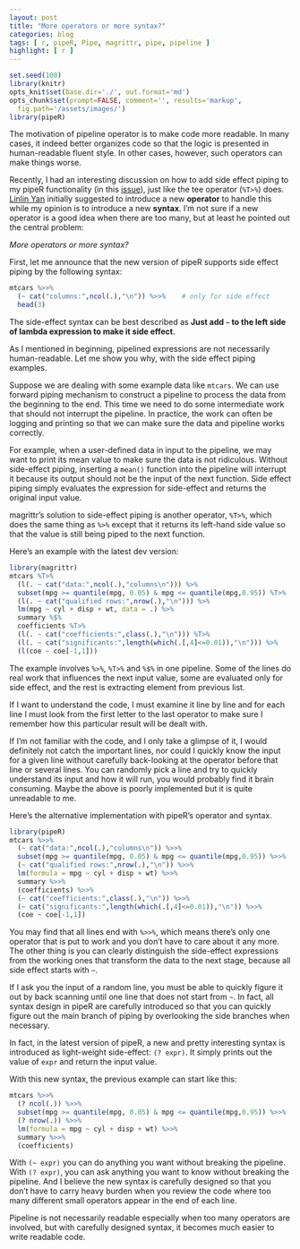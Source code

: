 ```yaml
---
layout: post
title: "More operators or more syntax?"
categories: blog
tags: [ r, pipeR, Pipe, magrittr, pipe, pipeline ]
highlight: [ r ]
---
```


```r
set.seed(100)
library(knitr)
opts_knit$set(base.dir='./', out.format='md')
opts_chunk$set(prompt=FALSE, comment='', results='markup',
  fig.path='/assets/images/')
library(pipeR)
```

The motivation of pipeline operator is to make code more readable. In many cases, it indeed better organizes code so that the logic is presented in human-readable fluent style. In other cases, however, such operators can make things worse.

Recently, I had an interesting discussion on how to add side effect piping to my pipeR functionality (in this [issue](https://github.com/renkun-ken/pipeR/issues/30)), just like the tee operator (`%T>%`) does. [Linlin Yan](https://github.com/yanlinlin82) initially suggested to introduce a new **operator** to handle this while my opinion is to introduce a new **syntax**. I'm not sure if a new operator is a good idea when there are too many, but at least he pointed out the central problem:

*More operators or more syntax?*

First, let me announce that the new version of pipeR supports side effect piping by the following syntax:

```r
mtcars %>>%
  (~ cat("columns:",ncol(.),"\n")) %>>%    # only for side effect
  head(3)
```

The side-effect syntax can be best described as **Just add `~` to the left side of lambda expression to make it side effect**.

As I mentioned in beginning, pipelined expressions are not necessarily human-readable. Let me show you why, with the side effect piping examples.

Suppose we are dealing with some example data like `mtcars`. We can use forward piping mechanism to construct a pipeline to process the data from the beginning to the end. This time we need to do some intermediate work that should not interrupt the pipeline. In practice, the work can often be logging and printing so that we can make sure the data and pipeline works correctly.

For example, when a user-defined data in input to the pipeline, we may want to print its mean value to make sure the data is not ridiculous. Without side-effect piping, inserting a `mean()` function into the pipeline will interrupt it because its output should not be the input of the next function.
Side effect piping simply evaluates the expression for side-effect and returns the original input value.

magrittr's solution to side-effect piping is another operator, `%T>%`, which does the same thing as `%>%` except that it returns its left-hand side value so that the value is still being piped to the next function.

Here's an example with the latest dev version:

```r
library(magrittr)
mtcars %T>%
  (l(. ~ cat("data:",ncol(.),"columns\n"))) %>%
  subset(mpg >= quantile(mpg, 0.05) & mpg <= quantile(mpg,0.95)) %T>%
  (l(. ~ cat("qualified rows:",nrow(.),"\n"))) %>%
  lm(mpg ~ cyl + disp + wt, data = .) %>%
  summary %$%
  coefficients %T>%
  (l(. ~ cat("coefficients:",class(.),"\n"))) %T>%
  (l(. ~ cat("significants:",length(which(.[,4]<=0.01)),"\n"))) %>%
  (l(coe ~ coe[-1,1]))
```

The example involves `%>%`, `%T>%` and `%$%` in one pipeline. Some of the lines do real work that influences the next input value, some are evaluated only for side effect, and the rest is extracting element from previous list.

If I want to understand the code, I must examine it line by line and for each line I must look from the first letter to the last operator to make sure I remember how this particular result will be dealt with. 

If I'm not familiar with the code, and I only take a glimpse of it, I would definitely not catch the important lines, nor could I quickly know the input for a given line without carefully back-looking at the operator before that line or several lines. You can randomly pick a line and try to quickly understand its input and how it will run, you would probably find it brain consuming. Maybe the above is poorly implemented but it is quite unreadable to me.

Here's the alternative implementation with pipeR's operator and syntax.

```r
library(pipeR)
mtcars %>>%
  (~ cat("data:",ncol(.),"columns\n")) %>>%
  subset(mpg >= quantile(mpg, 0.05) & mpg <= quantile(mpg,0.95)) %>>%
  (~ cat("qualified rows:",nrow(.),"\n")) %>>%
  lm(formula = mpg ~ cyl + disp + wt) %>>%
  summary %>>%
  (coefficients) %>>%
  (~ cat("coefficients:",class(.),"\n")) %>>%
  (~ cat("significants:",length(which(.[,4]<=0.01)),"\n")) %>>%
  (coe ~ coe[-1,1])
```

You may find that all lines end with `%>>%`, which means there's only one operator that is put to work and you don't have to care about it any more.
The other thing is you can clearly distinguish the side-effect expressions from the working ones that transform the data to the next stage, because all side effect starts with `~`.

If I ask you the input of a random line, you must be able to quickly figure it out by back scanning until one line that does not start from `~`. In fact, all syntax design in pipeR are carefully introduced so that you can quickly figure out the main branch of piping by overlooking the side branches when necessary.

In fact, in the latest version of pipeR, a new and pretty interesting syntax is introduced as light-weight side-effect: `(? expr)`. It simply prints out the value of `expr` and return the input value.

With this new syntax, the previous example can start like this:

```r
mtcars %>>%
  (? ncol(.)) %>>%
  subset(mpg >= quantile(mpg, 0.05) & mpg <= quantile(mpg,0.95)) %>>%
  (? nrow(.)) %>>%
  lm(formula = mpg ~ cyl + disp + wt) %>>%
  summary %>>%
  (coefficients)
```

With `(~ expr)` you can do anything you want without breaking the pipeline. With `(? expr)`, you can ask anything you want to know without breaking the pipeline. And I believe the new syntax is carefully designed so that you don't have to carry heavy burden when you review the code where too many different small operators appear in the end of each line.

Pipeline is not necessarily readable especially when too many operators are involved, but with carefully designed syntax, it becomes much easier to write readable code.
